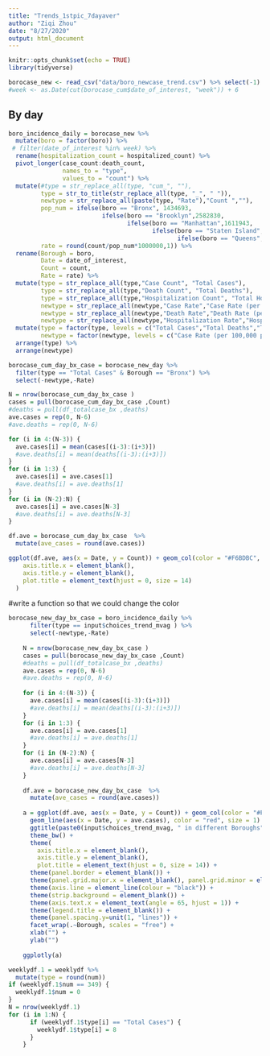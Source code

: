 ```yaml
---
title: "Trends_1stpic_7dayaver"
author: "Ziqi Zhou"
date: "8/27/2020"
output: html_document
---
```


```r
knitr::opts_chunk$set(echo = TRUE)
library(tidyverse)
```

```r
borocase_new <- read_csv("data/boro_newcase_trend.csv") %>% select(-1)
#week <- as.Date(cut(borocase_cum$date_of_interest, "week")) + 6
```

## By day

```r
boro_incidence_daily = borocase_new %>% 
  mutate(boro = factor(boro)) %>% 
 # filter(date_of_interest %in% week) %>%
  rename(hospitalization_count = hospitalized_count) %>% 
  pivot_longer(case_count:death_count,
               names_to = "type",
               values_to = "count") %>% 
  mutate(#type = str_replace_all(type, "cum_", ""),
         type = str_to_title(str_replace_all(type, "_", " ")),
         newtype = str_replace_all(paste(type, "Rate"),"Count ",""),
         pop_num = ifelse(boro == "Bronx", 1434693, 
                          ifelse(boro == "Brooklyn",2582830, 
                                 ifelse(boro == "Manhattan",1611943, 
                                        ifelse(boro == "Staten Island", 476179,
                                               ifelse(boro == "Queens", 2288710, 2288710))))),
         rate = round(count/pop_num*1000000,1)) %>% 
  rename(Borough = boro,
         Date = date_of_interest,
         Count = count,
         Rate = rate) %>% 
  mutate(type = str_replace_all(type,"Case Count", "Total Cases"),
         type = str_replace_all(type,"Death Count", "Total Deaths"),
         type = str_replace_all(type,"Hospitalization Count", "Total Hospitalizations"),
         newtype = str_replace_all(newtype,"Case Rate","Case Rate (per 100,000 people)"),
         newtype = str_replace_all(newtype,"Death Rate","Death Rate (per 100,000 people)"),
         newtype = str_replace_all(newtype,"Hospitalization Rate","Hospitalization Rate (per 100,000 people)"))%>% 
  mutate(type = factor(type, levels = c("Total Cases","Total Deaths","Total Hospitalizations")),
         newtype = factor(newtype, levels = c("Case Rate (per 100,000 people)","Death Rate (per 100,000 people)","Hospitalization Rate (per 100,000 people)"))) %>% 
  arrange(type) %>% 
  arrange(newtype)
```

```r
borocase_cum_day_bx_case = borocase_new_day %>% 
  filter(type == "Total Cases" & Borough == "Bronx") %>% 
  select(-newtype,-Rate)

N = nrow(borocase_cum_day_bx_case )
cases = pull(borocase_cum_day_bx_case ,Count)
#deaths = pull(df_totalcase_bx ,deaths)
ave.cases = rep(0, N-6)
#ave.deaths = rep(0, N-6)

for (i in 4:(N-3)) {
  ave.cases[i] = mean(cases[(i-3):(i+3)])
  #ave.deaths[i] = mean(deaths[(i-3):(i+3)])
}
for (i in 1:3) {
  ave.cases[i] = ave.cases[1]
  #ave.deaths[i] = ave.deaths[1]
}
for (i in (N-2):N) {
  ave.cases[i] = ave.cases[N-3]
  #ave.deaths[i] = ave.deaths[N-3]
}

df.ave = borocase_cum_day_bx_case  %>% 
  mutate(ave_cases = round(ave.cases))

ggplot(df.ave, aes(x = Date, y = Count)) + geom_col(color = "#F6BDBC", fill = "#F6BDBC", alpha = 0.8) + geom_line(aes(x = Date, y = ave.cases), color = "red", size = 1) + ggtitle("Cumulative reported cases by day in Bronx") + theme_classic() + theme(
    axis.title.x = element_blank(),
    axis.title.y = element_blank(),
    plot.title = element_text(hjust = 0, size = 14)
  )
```


#write a function so that we could change the color

```r
borocase_new_day_bx_case = boro_incidence_daily %>% 
      filter(type == input$choices_trend_mvag ) %>% 
      select(-newtype,-Rate)
    
    N = nrow(borocase_new_day_bx_case )
    cases = pull(borocase_new_day_bx_case ,Count)
    #deaths = pull(df_totalcase_bx ,deaths)
    ave.cases = rep(0, N-6)
    #ave.deaths = rep(0, N-6)
    
    for (i in 4:(N-3)) {
      ave.cases[i] = mean(cases[(i-3):(i+3)])
      #ave.deaths[i] = mean(deaths[(i-3):(i+3)])
    }
    for (i in 1:3) {
      ave.cases[i] = ave.cases[1]
      #ave.deaths[i] = ave.deaths[1]
    }
    for (i in (N-2):N) {
      ave.cases[i] = ave.cases[N-3]
      #ave.deaths[i] = ave.deaths[N-3]
    }
    
    df.ave = borocase_new_day_bx_case  %>% 
      mutate(ave_cases = round(ave.cases))
    
    a = ggplot(df.ave, aes(x = Date, y = Count)) + geom_col(color = "#F6BDBC", fill = "#F6BDBC", alpha = 0.8) + 
      geom_line(aes(x = Date, y = ave.cases), color = "red", size = 1) + 
      ggtitle(paste0(input$choices_trend_mvag, " in different Boroughs")) + theme_classic() + 
      theme_bw() +
      theme(
        axis.title.x = element_blank(),
        axis.title.y = element_blank(),
        plot.title = element_text(hjust = 0, size = 14)) +
      theme(panel.border = element_blank()) +
      theme(panel.grid.major.x = element_blank(), panel.grid.minor = element_blank()) +
      theme(axis.line = element_line(colour = "black")) +
      theme(strip.background = element_blank()) + 
      theme(axis.text.x = element_text(angle = 65, hjust = 1)) + 
      theme(legend.title = element_blank()) +
      theme(panel.spacing.y=unit(1, "lines")) + 
      facet_wrap(.~Borough, scales = "free") + 
      xlab("") + 
      ylab("")
    
    ggplotly(a)

```

```r
weeklydf.1 = weeklydf %>% 
  mutate(type = round(num))
if (weeklydf.1$num == 349) {
  weeklydf.1$num = 0
}
N = nrow(weeklydf.1)
for (i in 1:N) {
      if (weeklydf.1$type[i] == "Total Cases") {
        weeklydf.1$type[i] = 8
      }
    }
```

